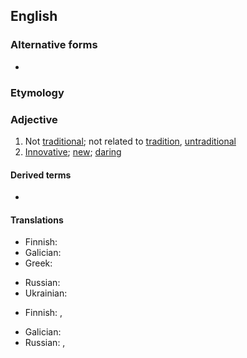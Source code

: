 {{also|non-traditional}}
==English==

===Alternative forms===
* {{l|en|non-traditional}}

===Etymology===
{{prefix|en|non|traditional}}

===Adjective===
{{en-adj|-}}

# Not [[traditional]]; not related to [[tradition]], [[untraditional]]
# [[innovative|Innovative]]; [[new]]; [[daring]]

====Derived terms====
* {{l|en|nontraditionally}}

====Translations====
{{trans-top|not traditional}}
* Finnish: {{t|fi|epäperinteinen}}
* Galician: {{t|gl|non tradicional}}
* Greek: {{t+|el|αντιπαραδοσιακός}}
{{trans-mid}}
* Russian: {{t+|ru|нетрадицио́нный}}
* Ukrainian: {{t|uk|нетрадиці́йний}}
{{trans-bottom}}

{{trans-top|innovative, new, daring}}
* Finnish: {{t|fi|uudenlainen}}, {{t|fi|epäperinteinen}}
{{trans-mid}}
* Galician: {{t|gl|non tradicional}}
* Russian: {{t+|ru|инновацио́нный}}, {{t+|ru|нетрадицио́нный}}
{{trans-bottom}}